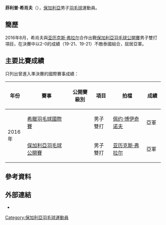 {{expand|time=2016-12-18}}
{{noteTA|G1=Badminton}}
{{Infobox 羽球選手
| playername              = 菲利普·希肖夫<br/>{{lang|bg|Филип Шишов}}<br/><small>({{lang|en|Philip Shishov}})</small>
| image                   = 
| size                    = 
| caption                 = 
| birth_name              = 
| date_of_birth           = 
| place_of_birth          = 
| height                  = 
| weight                  = 
| event                   = 男子單打、男子雙打、混合雙打
| country                 = {{BUL}}
| years_started           = 
| handedness              = 
| coach                   = 
| highest_ranking         = 第258位（男雙-[[亚历克斯·弗拉尔|弗拉尔]]）<br/>
| date_of_highest_ranking = 2016年11月17日<ref name="ranking">[http://bwfcontent.tournamentsoftware.com/ranking/player.aspx?id=12518&player=314859 BWF World Ranking - Ranking of Philip SHISHOV (55292)]{{en}}</ref>
| current_ranking         = 第406位（男單）<br/>第276位（男雙-[[亚历克斯·弗拉尔|弗拉尔]]）<br/>第1286位（混雙-[[迪米特丽亚·博普斯托伊科娃|博普斯托伊科娃]]）
| date_of_current_ranking = 2016年12月15日<ref>[http://bwfcontent.tournamentsoftware.com/ranking/category.aspx?id=12518&category=472 BWF World Ranking - BWF世界排名榜 (12/15/2016) - Men's singles]{{en}}</ref><ref>[http://bwfcontent.tournamentsoftware.com/ranking/category.aspx?id=12518&category=474 BWF World Ranking - BWF世界排名榜 (12/15/2016) - Men's doubles]{{en}}</ref><ref>[http://bwfcontent.tournamentsoftware.com/ranking/category.aspx?id=12518&category=476 BWF World Ranking - BWF世界排名榜 (12/15/2016) - Mixed doubles]{{en}}</ref>
| played                  = 11勝–12負（男單）<br/>14勝–7負（男雙）<br/>2勝–1負（混雙）
| titles                  = 
| bwf_profile             = 24A3D152-7921-46BF-BF76-A0B095DCD426
| bwf_id                  = 55292
| updated                 = 2016年12月15日
}}
{{MedalTableTop}}
{{MedalSport | 男子[[羽毛球|羽毛球]]}}
{{MedalCountry | {{BUL}}}}
{{MedalBottom}}
'''菲利普·希肖夫'''（{{lang-bg|'''Филип Шишов'''}}{{bd||}}），[[保加利亞|保加利亞]]男子[[羽毛球|羽毛球]]運動員。

== 簡歷 ==
2016年8月，希肖夫與[[亚历克斯·弗拉尔|亚历克斯·弗拉尔]]合作出戰[[2016年保加利亞羽毛球公開賽|保加利亞羽毛球公開賽]]男子雙打項目，在決賽中以2-0的成績（19-21、19-21）不敵泰國組合，屈居亞軍。

==主要比賽成績==
只列出曾進入準決賽的國際賽事成績：
{| class=wikitable style="text-align:center; font-size:small;" 
!width="50"|年份
!width="180"|賽事
!width="80"|公開賽級別
!width="60"|項目
!width="130"|拍檔
!width="50"|成績
|-
!rowspan="2"|2016年
|[[2016年希臘羽毛球國際賽|希臘羽毛球國際賽]]
|{{BWFFS}}
|男子雙打
|[[佩约·博伊奇诺夫|佩约·博伊奇诺夫]]
|bgcolor="silver"|亞軍
|-
|[[2016年保加利亞羽毛球公開賽|保加利亞羽毛球公開賽]]
|{{BWFIS}}
|男子雙打
|[[亚历克斯·弗拉尔|亚历克斯·弗拉尔]]
|bgcolor="silver"|亞軍
|}
{{BWF賽事級別索引}}

== 參考資料 ==
{{Reflist}}

== 外部連結 ==
* {{Facebook|philip.shishov}}

{{DEFAULTSORT:Shishov, Philip}}
[[Category:保加利亞羽毛球運動員|Category:保加利亞羽毛球運動員]]